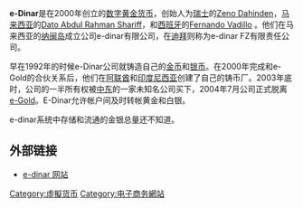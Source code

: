 '''e-Dinar'''是在2000年创立的[[数字黄金货币|数字黄金货币]]，创始人为[[瑞士|瑞士]]的[[Zeno_Dahinden|Zeno Dahinden]]，[[马来西亚|马来西亚]]的[[Dato_Abdul_Rahman_Shariff|Dato Abdul Rahman Shariff]]，和[[西班牙|西班牙]]的[[Fernando_Vadillo|Fernando Vadillo]] 。他们在马来西亚的[[纳闽岛|纳闽岛]]成立公司e-dinar有限公司，在[[迪拜|迪拜]]则称为e-dinar FZ有限责任公司。

早在1992年的时候e-Dinar公司就铸造自己的[[金币|金币]]和[[银币|银币]]。在2000年完成和e-Gold的合伙关系后，他们在[[阿联酋|阿联酋]]和[[印度尼西亚|印度尼西亚]]创建了自己的铸币厂。2003年底时，公司的一半所有权被[[中东|中东]]的一家未知名公司买下，2004年7月公司正式脱离[[e-Gold|e-Gold]]。E-Dinar允许帐户间及时转帐黄金和白银。

e-dinar系统中存储和流通的金银总量还不知道。

== 外部链接 ==
* [https://web.archive.org/web/20080907153344/http://www.e-dinar.com/ e-dinar 网站]

[[Category:虛擬货币|Category:虛擬货币]]
[[Category:电子商务網站|Category:电子商务網站]]